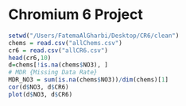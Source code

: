 Chromium 6 Project
========================================================

```r
setwd("/Users/FatemaAlGharbi/Desktop/CR6/clean")
chems = read.csv("allChems.csv")
cr6 = read.csv("allCR6.csv")
head(cr6,10)
d=chems[!is.na(chems$NO3), ]
# MDR {Missing Data Rate}
MDR_NO3 = sum(is.na(chems$NO3))/dim(chems)[1]
cor(d$NO3, d$CR6)
plot(d$NO3, d$CR6)
```
